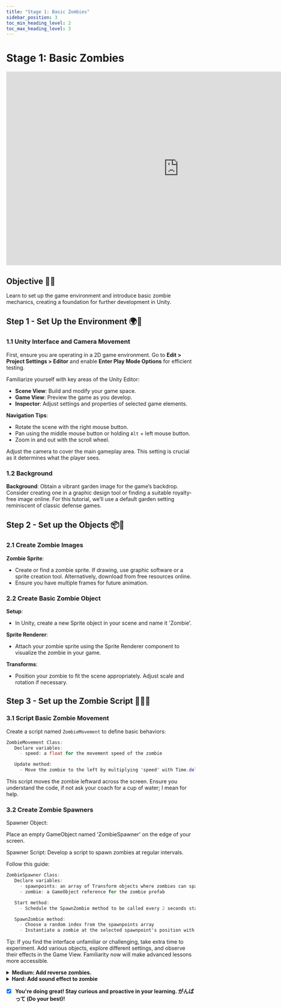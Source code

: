 ---
title: "Stage 1: Basic Zombies"
sidebar_position: 3
toc_min_heading_level: 2
toc_max_heading_level: 3
---

# Stage 1: Basic Zombies

<iframe style={{}} width="917" height="516" src="https://player.vimeo.com/video/970267162?badge=0&amp;autopause=0&amp;player_id=0&amp;app_id=58479" title="Unity 2D - Stage 1" frameborder="0" allow="accelerometer; autoplay; clipboard-write; encrypted-media; gyroscope; picture-in-picture; web-share" referrerpolicy="strict-origin-when-cross-origin" allowfullscreen></iframe>

## Objective 🧐🗿

Learn to set up the game environment and introduce basic zombie mechanics, creating a foundation for further development in Unity.


## Step 1 - Set Up the Environment 🌍🌱

### 1.1 Unity Interface and Camera Movement

First, ensure you are operating in a 2D game environment. Go to **Edit > Project Settings > Editor** and enable **Enter Play Mode Options** for efficient testing.

Familiarize yourself with key areas of the Unity Editor:

- **Scene View**: Build and modify your game space.
- **Game View**: Preview the game as you develop.
- **Inspector**: Adjust settings and properties of selected game elements.

**Navigation Tips**:
- Rotate the scene with the right mouse button.
- Pan using the middle mouse button or holding `Alt` + left mouse button.
- Zoom in and out with the scroll wheel.

Adjust the camera to cover the main gameplay area. This setting is crucial as it determines what the player sees.

### 1.2 Background

**Background**: Obtain a vibrant garden image for the game’s backdrop. Consider creating one in a graphic design tool or finding a suitable royalty-free image online. For this tutorial, we’ll use a default garden setting reminiscent of classic defense games.

## Step 2 - Set up the Objects 📦🔧

### 2.1 Create Zombie Images

**Zombie Sprite**:
- Create or find a zombie sprite. If drawing, use graphic software or a sprite creation tool. Alternatively, download from free resources online.
- Ensure you have multiple frames for future animation.

### 2.2 Create Basic Zombie Object

**Setup**:
- In Unity, create a new Sprite object in your scene and name it 'Zombie'.

**Sprite Renderer**:
- Attach your zombie sprite using the Sprite Renderer component to visualize the zombie in your game.

**Transforms**:
- Position your zombie to fit the scene appropriately. Adjust scale and rotation if necessary.

## Step 3 - Set up the Zombie Script 🧟‍♂️📜

### 3.1 Script Basic Zombie Movement

Create a script named `ZombieMovement` to define basic behaviors:

```csharp
ZombieMovement Class:
   Declare variables:
     - speed: a float for the movement speed of the zombie

   Update method:
     - Move the zombie to the left by multiplying 'speed' with Time.deltaTime and subtracting from the current position along the x-axis
```
This script moves the zombie leftward across the screen. Ensure you understand the code, if not ask your coach for a cup of water; I mean for help. 

### 3.2 Create Zombie Spawners

Spawner Object:

Place an empty GameObject named 'ZombieSpawner' on the edge of your screen.

Spawner Script:
Develop a script to spawn zombies at regular intervals. 

Follow this guide:

```csharp
ZombieSpawner Class:
   Declare variables:
     - spawnpoints: an array of Transform objects where zombies can spawn
     - zombie: a GameObject reference for the zombie prefab

   Start method:
     - Schedule the SpawnZombie method to be called every 2 seconds starting after a 2-second delay

   SpawnZombie method:
     - Choose a random index from the spawnpoints array
     - Instantiate a zombie at the selected spawnpoint's position with no rotation (Quaternion.identity)

```

Tip:
If you find the interface unfamiliar or challenging, take extra time to experiment. Add various objects, explore different settings, and observe their effects in the Game View. Familiarity now will make advanced lessons more accessible.

<details>
    <summary><strong>Medium: Add reverse zombies.</strong></summary>

**Goal: Add reverse zombies that go from right to left.**

    **4.1 Duplicate Your Existing Zombie**

        Copy your existing zombie GameObjects in Unity to create counterparts that will move in the opposite direction.

    **4.2 Modify the move script**

        Make it go on the other direction. (HMMMMMM)

</details>

<details>
    <summary><strong>Hard: Add sound effect to zombie</strong></summary>

**Goal: Add sound effects when a zombie is on the lawn.**

    **5.1 Add sound to the zombie object**

        As a pro Unity developer, we must add some sounds to our zombies, our ears need to know when there is a zombie apocalypse. 

    **5.2 Add sound events**

        Make sounds play when a certain event happens, like when a zombie spawns. 
</details>

- [x] **You're doing great! Stay curious and proactive in your learning. がんばって (Do your best)!**